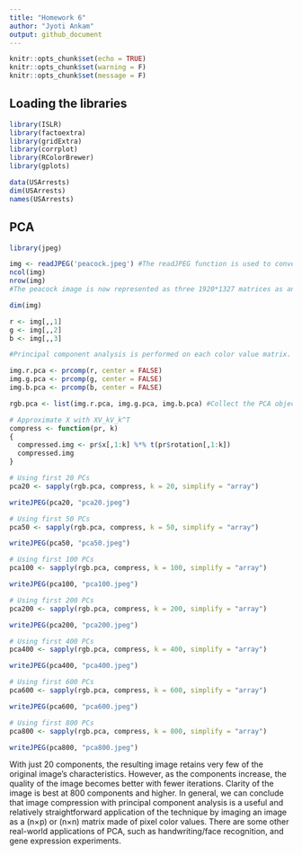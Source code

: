 ```yaml
---
title: "Homework 6"
author: "Jyoti Ankam"
output: github_document
---
```


```r
knitr::opts_chunk$set(echo = TRUE)
knitr::opts_chunk$set(warning = F)
knitr::opts_chunk$set(message = F)
```

## Loading the libraries

```r

library(ISLR)
library(factoextra)
library(gridExtra)
library(corrplot)
library(RColorBrewer)
library(gplots)

```

```r
data(USArrests)
dim(USArrests)
names(USArrests)
```




## PCA

```r

library(jpeg)

img <- readJPEG('peacock.jpeg') #The readJPEG function is used to convert the image into its matrix representation.
ncol(img)
nrow(img)
#The peacock image is now represented as three 1920*1327 matrices as an array with each matrix corresponding to the RGB color value scheme. Extract the individual color value matrices to perform PCA on each

dim(img)

r <- img[,,1]
g <- img[,,2]
b <- img[,,3]

#Principal component analysis is performed on each color value matrix. As this example is focused on image compression and not description or interpretation of the variables, the data does not require centering (subtracting the variable means from the respective observation vectors), and the center argument is set to FALSE. If the argument is not set to FALSE, the returned image will not have the right RGB values due to having their respective means subtracted from each pixel color vector

img.r.pca <- prcomp(r, center = FALSE)
img.g.pca <- prcomp(g, center = FALSE)
img.b.pca <- prcomp(b, center = FALSE)

rgb.pca <- list(img.r.pca, img.g.pca, img.b.pca) #Collect the PCA objects into a list

# Approximate X with XV_kV_k^T
compress <- function(pr, k)
{
  compressed.img <- pr$x[,1:k] %*% t(pr$rotation[,1:k])
  compressed.img
}

# Using first 20 PCs
pca20 <- sapply(rgb.pca, compress, k = 20, simplify = "array")

writeJPEG(pca20, "pca20.jpeg")

# Using first 50 PCs
pca50 <- sapply(rgb.pca, compress, k = 50, simplify = "array")

writeJPEG(pca50, "pca50.jpeg")

# Using first 100 PCs
pca100 <- sapply(rgb.pca, compress, k = 100, simplify = "array")

writeJPEG(pca100, "pca100.jpeg")

# Using first 200 PCs
pca200 <- sapply(rgb.pca, compress, k = 200, simplify = "array")

writeJPEG(pca200, "pca200.jpeg")

# Using first 400 PCs
pca400 <- sapply(rgb.pca, compress, k = 400, simplify = "array")

writeJPEG(pca400, "pca400.jpeg")

# Using first 600 PCs
pca600 <- sapply(rgb.pca, compress, k = 600, simplify = "array")

writeJPEG(pca600, "pca600.jpeg")

# Using first 800 PCs
pca800 <- sapply(rgb.pca, compress, k = 800, simplify = "array")

writeJPEG(pca800, "pca800.jpeg")

```

With just 20 components, the resulting image retains very few of the original image’s characteristics. However, as the components increase, the quality of the image becomes better with fewer iterations. Clarity of the image is best at 800 components and higher.
In general, we can conclude that image compression with principal component analysis is a useful and relatively straightforward application of the technique by imaging an image as a (n×p) or (n×n) matrix made of pixel color values. There are some other real-world applications of PCA, such as handwriting/face recognition, and gene expression experiments.

